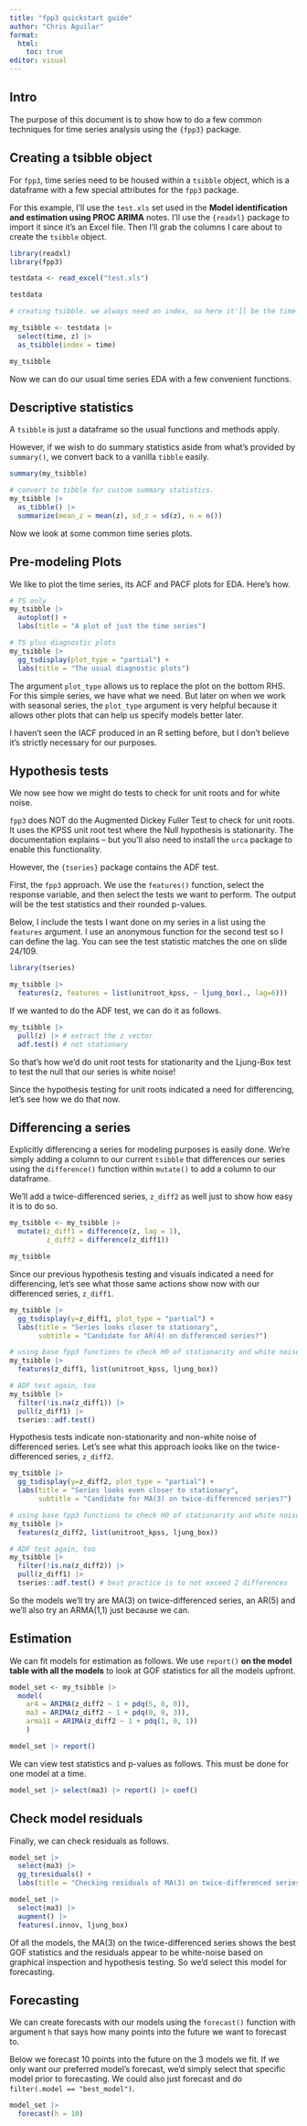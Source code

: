 ```yaml
---
title: "fpp3 quickstart guide"
author: "Chris Aguilar"
format: 
  html:
    toc: true
editor: visual
---
```


## Intro

The purpose of this document is to show how to do a few common techniques for time series analysis using the `{fpp3}` package. 

## Creating a tsibble object

For `fpp3`, time series need to be housed within a `tsibble` object, which is a dataframe with a few special attributes for the `fpp3` package.

For this example, I'll use the `test.xls` set used in the **Model identification and estimation using PROC ARIMA** notes. I'll use the `{readxl}` package to import it since it's an Excel file. Then I'll grab the columns I care about to create the `tsibble` object.

```r
library(readxl)
library(fpp3)

testdata <- read_excel("test.xls")

testdata

# creating tsibble. we always need an index, so here it'll be the time col

my_tsibble <- testdata |>
  select(time, z) |>
  as_tsibble(index = time)

my_tsibble
```

Now we can do our usual time series EDA with a few convenient functions.

## Descriptive statistics

A `tsibble` is just a dataframe so the usual functions and methods apply.

However, if we wish to do summary statistics aside from what's provided by `summary()`, we convert back to a vanilla `tibble` easily.

```r

summary(my_tsibble)

# convert to tibble for custom summary statistics.
my_tsibble |>
  as_tibble() |>
  summarize(mean_z = mean(z), sd_z = sd(z), n = n())
```

Now we look at some common time series plots.

## Pre-modeling Plots

We like to plot the time series, its ACF and PACF plots for EDA. Here's how.

```r

# TS only
my_tsibble |>
  autoplot() +
  labs(title = "A plot of just the time series")

# TS plus diagnostic plots
my_tsibble |>
  gg_tsdisplay(plot_type = "partial") +
  labs(title = "The usual diagnostic plots")
```

The argument `plot_type` allows us to replace the plot on the bottom RHS. For this simple series, we have what we need. But later on when we work with seasonal series, the `plot_type` argument is very helpful because it allows other plots that can help us specify models better later.

I haven't seen the IACF produced in an R setting before, but I don't believe it's strictly necessary for our purposes.

## Hypothesis tests

We now see how we might do tests to check for unit roots and for white noise.

`fpp3` does NOT do the Augmented Dickey Fuller Test to check for unit roots. It uses the KPSS unit root test where the Null hypothesis is stationarity. The documentation explains -- but you'll also need to install the `urca` package to enable this functionality.

However, the `{tseries}` package contains the ADF test. 

First, the `fpp3` approach. We use the `features()` function, select the response variable, and then select the tests we want to perform. The output will be the test statistics and their rounded p-values.

Below, I include the tests I want done on my series in a list using the `features` argument. I use an anonymous function for the second test so I can define the lag. You can see the test statistic matches the one on slide 24/109.

```r
library(tseries)

my_tsibble |>
  features(z, features = list(unitroot_kpss, ~ ljung_box(., lag=6)))
```

If we wanted to do the ADF test, we can do it as follows.

```r

my_tsibble |>
  pull(z) |> # extract the z vector
  adf.test() # not stationary
```

So that's how we'd do unit root tests for stationarity and the Ljung-Box test to test the null that our series is white noise!

Since the hypothesis testing for unit roots indicated a need for differencing, let's see how we do that now.

## Differencing a series

Explicitly differencing a series for modeling purposes is easily done. We're simply adding a column to our current `tsibble` that differences our series using the `difference()` function within `mutate()` to add a column to our dataframe.

We'll add a twice-differenced series, `z_diff2` as well just to show how easy it is to do so.

```r

my_tsibble <- my_tsibble |>
  mutate(z_diff1 = difference(z, lag = 1),
         z_diff2 = difference(z_diff1))

my_tsibble
```

Since our previous hypothesis testing and visuals indicated a need for differencing, let's see what those same actions show now with our differenced series, `z_diff1`.

```r

my_tsibble |>
  gg_tsdisplay(y=z_diff1, plot_type = "partial") +
  labs(title = "Series looks closer to stationary",
       subtitle = "Candidate for AR(4) on differenced series?")

# using base fpp3 functions to check H0 of stationarity and white noise
my_tsibble |>
  features(z_diff1, list(unitroot_kpss, ljung_box))

# ADF test again, too
my_tsibble |>
  filter(!is.na(z_diff1)) |>
  pull(z_diff1) |>
  tseries::adf.test()
```
Hypothesis tests indicate non-stationarity and non-white noise of differenced series. Let's see what this approach looks like on the twice-differenced series, `z_diff2`.

```r

my_tsibble |>
  gg_tsdisplay(y=z_diff2, plot_type = "partial") +
  labs(title = "Series looks even closer to stationary",
       subtitle = "Candidate for MA(3) on twice-differenced series?")

# using base fpp3 functions to check H0 of stationarity and white noise
my_tsibble |>
  features(z_diff2, list(unitroot_kpss, ljung_box))

# ADF test again, too
my_tsibble |>
  filter(!is.na(z_diff2)) |>
  pull(z_diff1) |>
  tseries::adf.test() # best practice is to not exceed 2 differences
```
So the models we'll try are MA(3) on twice-differenced series, an AR(5) and we'll also try an ARMA(1,1) just because we can.

## Estimation

We can fit models for estimation as follows. We use `report()` **on the model table with all the models** to look at GOF statistics for all the models upfront. 

```r

model_set <- my_tsibble |>
  model(
    ar4 = ARIMA(z_diff2 ~ 1 + pdq(5, 0, 0)),
    ma3 = ARIMA(z_diff2 ~ 1 + pdq(0, 0, 3)),
    arma11 = ARIMA(z_diff2 ~ 1 + pdq(1, 0, 1))
    )

model_set |> report()
```

We can view test statistics and p-values as follows. This must be done for one model at a time.

```r

model_set |> select(ma3) |> report() |> coef()
```


## Check model residuals

Finally, we can check residuals as follows.

```r

model_set |>
  select(ma3) |> 
  gg_tsresiduals() +
  labs(title = "Checking residuals of MA(3) on twice-differenced series.")

model_set |>
  select(ma3) |>
  augment() |>
  features(.innov, ljung_box)
```

Of all the models, the MA(3) on the twice-differenced series shows the best GOF statistics and the residuals appear to be white-noise based on graphical inspection and hypothesis testing. So we'd select this model for forecasting.

## Forecasting

We can create forecasts with our models using the `forecast()` function with argument `h` that says how many points into the future we want to forecast to.

Below we forecast 10 points into the future on the 3 models we fit. If we only want our preferred model's forecast, we'd simply select that  specific model prior to forecasting. We could also just forecast and do `filter(.model == "best_model")`.

```r

model_set |>
  forecast(h = 10)
```

